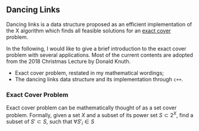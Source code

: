 ## Dancing Links

Dancing links is a data structure proposed as an efficient implementation
of the X algorithm which finds all feasible solutions for an [exact cover](https://en.wikipedia.org/wiki/Exact_cover)
problem.

In the following, I would like to give a brief introduction to the exact cover
problem with several applications. Most of the current contents are adopted 
from the 2018 Christmas Lecture by Donald Knuth.

- Exact cover problem, restated in my mathematical wordings;
- The dancing links data structure and its implementation through `c++`.


### Exact Cover Problem

Exact cover problem can be mathematically thought of as a set cover problem.
Formally, given a set $X$ and a subset of its power set $S \subset 2^X$, find
a subset of $S' \subset S$, such that $\forall S'_i \in S$


